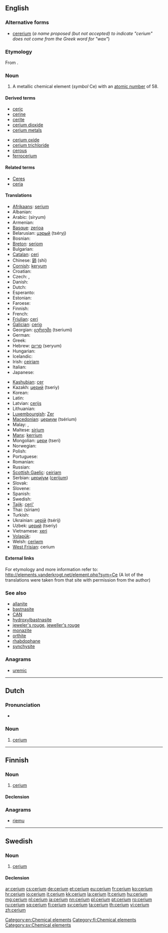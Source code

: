 {{also|cérium}}
==English==

{{elements|Ce|lanthanum|La|praseodymium|Pr}}

===Alternative forms===
* [[cererium]] (''a name proposed (but not accepted) to indicate "cerium" does not come from the Greek word for "wax"'')

===Etymology===
From {{suffix|Ceres|t1=a recently discovered asteroid|ium|lang=en}}.

===Noun===
{{en-noun|-}}
{{wikipedia}}

# A metallic chemical element (''symbol'' Ce) with an [[atomic number]] of 58.

====Derived terms====
{{der-top}}
* [[ceric]]
* [[cerine]]
* [[cerite]]
* [[cerium dioxide]]
* [[cerium metals]]
{{der-mid}}
* [[cerium oxide]]
* [[cerium trichloride]]
* [[cerous]]
* [[ferrocerium]]
{{der-bottom}}

====Related terms====
* [[Ceres]]<!--etymon-->
* [[ceria]]

====Translations====
{{trans-top|chemical element}}
* [[Afrikaans]]: [[serium]]
* Albanian: {{t+|sq|cerium|xs=Albanian}}
* Arabic: {{Arab|[[سيريوم]]}} (síryum) {{m}}
* Armenian: {{t|hy|ցերիում|tr=cʿerium}}
* [[Basque]]: [[zerioa]]
* Belarusian: [[цэрый]] (tséryj) {{m}}
* Bosnian: {{t-|bs|cerij}}
* [[Breton]]: [[seriom]]
* Bulgarian: {{t-|bg|церий|m|tr=tsérij}}
* [[Catalan]]: [[ceri]]
* Chinese: [[鈰]] (shì)
* [[Cornish]]: [[keryum]]
* Croatian: {{t+|hr|cerij}}
* Czech: {{t-|cs|cér|m}}, {{t+|cs|cer|m}}
* Danish: {{t-|da|cerium}}
* Dutch: {{t+|nl|cerium|n}}
* Esperanto: {{t-|eo|cerio|xs=Esperanto}}
* Estonian: {{t-|et|tseerium}}
* Faroese: {{t-|fo|cerium|xs=Faroese}}
* Finnish: {{t+|fi|cerium}}
* French: {{t+|fr|cérium|m}}
* [[Friulian]]: [[ceri]]
* [[Galician]]: [[cerio]]
* Georgian: [[ცერიუმი]] (tseriumi)
* German: {{t+|de|Cer|n}}
* Greek: {{t|el|δημήτριο|n|tr=dimítrio}}
* Hebrew: [[סריום]] (seryum)
* Hungarian: {{t+|hu|cérium}}
* Icelandic: {{t+|is|serín}}
* Irish: [[ceiriam]]
* Italian: {{t+|it|cerio|m}}
* Japanese: {{t+|ja|セリウム|tr=seriumu}}
{{trans-mid}}
* [[Kashubian]]: [[cer]]
* Kazakh: [[церий]] (tseriy)
* Korean: {{t|ko|세륨|tr=seryum}}
* Latin: {{t+|la|cerium}}
* Latvian: [[cerijs]]
* Lithuanian: {{t+|lt|ceris|xs=Lithuanian}}
* [[Luxembourgish]]: [[Zer]]
* [[Macedonian]]: [[цериум]] (tsérium) {{m}}
* Malay: {{t-|ms|serium|xs=Malay}}, {{t-|ms|cerium|xs=Malay}}
* Maltese: [[sirjum]]
* [[Manx]]: [[kerrium]]
* Mongolian: [[цери]] (tseri)
* Norwegian: {{t-|no|cerium}}
* Polish: {{t+|pl|cer|m}}
* Portuguese: {{t+|pt|cério|m}}
* Romanian: {{t+|ro|ceriu|n}}
* Russian: {{t+|ru|церий|m|tr=tsérij}}
* [[Scottish Gaelic]]: [[ceiriam]]
* Serbian: [[церијум]] ([[cerijum]]) {{m}}
* Slovak: {{t-|sk|cér}}
* Slovene: {{t+|sl|cerij}}
* Spanish: {{t+|es|cerio|m}}
* Swedish: {{t+|sv|cerium|n}}
* [[Tajik]]: [[ceri']]
* Thai: {{Thai|[[ซีเรียม]]}} (sīriam)
* Turkish: {{t+|tr|seryum}}
* Ukrainian: [[церiй]] (tsérij) {{m}}
* Uzbek: [[церий]] (tseriy)
* Vietnamese: [[xeri]]
* [[Volapük]]: {{t|vo|zerin}}
* Welsh: [[ceriwm]]
* [[West Frisian]]: cerium
{{trans-bottom}}

====External links====
For etymology and more information refer to:
http://elements.vanderkrogt.net/element.php?sym=Ce
(A lot of the translations were taken from that site with permission from the author)

===See also===
* [[allanite]]
* [[bastnasite]]
* [[CAN]]
* [[hydroxylbastnasite]]
* [[jeweler's rouge]], [[jeweller's rouge]]
* [[monazite]]
* [[orthite]]
* [[rhabdophane]]
* [[synchysite]]

===Anagrams===
* [[uremic#English|uremic]]

[[Category:en:Chemical elements]]
----

==Dutch==
{{wikipedia|lang=nl}}
{{elements|Ce|lanthaan|La|praseodymium|Pr|lang=nl}}

===Pronunciation===
* {{audio|Nl-cerium.ogg|Audio}}

===Noun===
{{nl-noun|n|-|-}}

# [[#English|cerium]]

----

==Finnish==
{{wikipedia|lang=fi}}

===Noun===
{{fi-noun}}

# [[#English|cerium]]

====Declension====
{{fi-decl-tuoli|cerium|nopl=1}}

===Anagrams===
* [[riemu#Finnish|riemu]]

[[Category:fi:Chemical elements]]
----

==Swedish==

===Noun===
{{sv-noun|g=n}}

# [[#English|cerium]]

====Declension====
{{sv-noun-unc-irreg-n|2=ceriumet}}

[[Category:sv:Chemical elements]]

[[ar:cerium]]
[[cs:cerium]]
[[de:cerium]]
[[et:cerium]]
[[eu:cerium]]
[[fr:cerium]]
[[ko:cerium]]
[[hr:cerium]]
[[io:cerium]]
[[it:cerium]]
[[kk:cerium]]
[[la:cerium]]
[[lt:cerium]]
[[hu:cerium]]
[[mg:cerium]]
[[nl:cerium]]
[[ja:cerium]]
[[nn:cerium]]
[[pl:cerium]]
[[pt:cerium]]
[[ro:cerium]]
[[ru:cerium]]
[[sq:cerium]]
[[fi:cerium]]
[[sv:cerium]]
[[ta:cerium]]
[[th:cerium]]
[[vi:cerium]]
[[zh:cerium]]